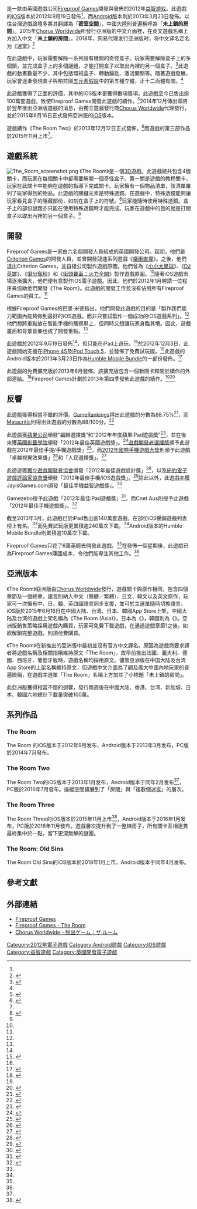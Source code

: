 {{noteTA
| G1=Games
}}
{{Infobox VG
| title = 谜室
| english = The Room
| image = File:The room 2012 vg cover.png
| caption =
| developer = [[Fireproof_Games|Fireproof Games]]
| publisher = Fireproof Games
| engine =
| distributor =
| modes = [[單人遊戲|單人]]
| platforms = [[iOS|iOS]]、[[Android|Android]]
| released = '''iOS'''{{Vgrelease|WW|2012年9月19日<ref name="ign" />|亚洲|2015年6月16日}}'''Android'''{{Vgrelease|WW|2013年3月23日<ref name="guardian sales" />}}
| genre = [[益智游戏|益智]]
}}

{{Vgname|谜室|en=The Room}}是一款由英國遊戲公司[[Fireproof_Games|Fireproof Games]]開發與發佈的2012年[[益智游戏|益智游戏]]。此遊戲的[[iOS|iOS]]版本於2012年9月19日發佈<ref name="ign" />，而[[Android|Android]]版本則於2013年3月23日發佈。以往台灣遊戲論壇多將其翻譯為「'''密室空間'''」，中國大陸則普遍稱呼為「'''未上鎖的房間'''」。2015年[[Chorus_Worldwide|Chorus Worldwide]]所發行亞洲版的中文介面裡，在英文遊戲名稱上方加入中文「'''未上鎖的房間'''」。2018年，网易代理发行亚洲版时，将中文译名定名为《迷室》<ref>{{cite web |url=https://room.163.com/news/official/20171215/27234_729887.html |title=The Room官方中文版定名：迷室，网易代理新作 |publisher=网易游戏 |date=2017-12-15 |accessdate=2017-12-15 |archive-date=2019-02-16 |archive-url=https://web.archive.org/web/20190216025943/https://room.163.com/news/official/20171215/27234_729887.html |dead-url=yes }}</ref>

在此遊戲中，玩家需要解除一系列設有機關的奇怪盒子。玩家需要解除盒子上的多個鎖，並完成盒子上的多個謎題，才能打開盒子以取出內裡的另一個盒子。<ref name="ign">{{Cite web |url=http://www.ign.com/games/the-room/ipad-143415 |title=The Room - iPad - IGN |accessdate=2013-09-23 |archive-date=2013-09-23 |archive-url=https://web.archive.org/web/20130923104904/http://www.ign.com/games/the-room/ipad-143415 |dead-url=no }}</ref>此遊戲的動畫數量不少，其中包括環視盒子、轉動鑰匙、激活開關等。隨著遊戲發展，玩家會逐漸發現盒子與柏拉圖[[元素#四元素與五元素|五元素假設]]中的第五種立體，正十二面體有關。<ref name="official Fireproof" />

此遊戲獲得了正面的評價，其中的iOS版本更獲得數項獎項。此遊戲至今已售出逾100萬套遊戲，致使Fireproof Games開發此遊戲的續作。<ref name="sequel">{{Cite web |url=http://www.modojo.com/news/the_room_2_officially_confirmed |title=The Room 2 Officially Confirmed - Modojo.com |accessdate=2013-09-23 |archive-date=2013-09-27 |archive-url=https://web.archive.org/web/20130927190500/http://www.modojo.com/news/the_room_2_officially_confirmed |dead-url=no }}</ref>2014年12月傳出即將於翌年推出亞洲版遊戲的消息，由獨立遊戲發行商[[Chorus_Worldwide|Chorus Worldwide]]代理發行，並於2015年6月16日正式發佈亞洲版的[[iOS|iOS]]版本。

遊戲續作《The Room Two》於2013年12月12日正式發佈。<ref name="#1">{{cite web | url = https://www.gameinformer.com/b/news/archive/2013/11/19/the-sequel-to-fireproof-games-the-room-arrives-next-month-on-ipad.aspx | title = The Sequel To Fireproof Games’ The Room Arrives In December | work = [[Game_Informer|Game Informer]] | first = Mike | last = Futter | date = 19 November 2013 | accessdate = 19 November 2013 | archive-date = 2013-12-24 | archive-url = https://web.archive.org/web/20131224163548/https://www.gameinformer.com/b/news/archive/2013/11/19/the-sequel-to-fireproof-games-the-room-arrives-next-month-on-ipad.aspx | dead-url = no }}</ref>而遊戲的第三部作品於2015年11月上市<ref name="the-room-3" />。

==遊戲系統==
[[File:The_Room_screenshot.png|thumb]]
《The Room》是一個[[3D|3D]]遊戲。此遊戲總共包含4個關卡，而玩家在每個關卡中都需要解開一個奇怪盒子。第一關是遊戲的教程關卡，玩家在此關卡中能夠在遊戲的指導下完成關卡。玩家擁有一個物品清單，該清單羅列了玩家得到的物品。此遊戲的關鍵元素是特殊透鏡。在遊戲中，特殊透鏡能夠讓玩家看見盒子的隱藏部份，如刻在盒子上的符號。<ref name="official Fireproof">{{Cite web |url=http://fireproofgames.com/the-room |title=The Room - Fireproof Games |accessdate=2013-09-23 |archive-date=2013-09-22 |archive-url=https://web.archive.org/web/20130922011645/http://fireproofgames.com/the-room |dead-url=no }}</ref>玩家能隨時使用特殊透鏡。盒子上的部份謎題亦只能在使用特殊透鏡時才能完成。玩家在遊戲中的目的就是打開盒子以取出內裡的另一個盒子。<ref name="ign"/>

==開發==
Fireproof Games是一家由六名個開發人員組成的英國開發公司。起初，他們是[[Criterion_Games|Criterion Games]]的開發人員，並曾開發競速系列遊戲《[[橫衝直撞|橫衝直撞]]》。之後，他們退出Criterion Games，並自組公司製作遊戲原圖。他們曾為《[[小小大星球|小小大星球]]》、《[[DJ英雄|DJ英雄]]》、《[[爭分奪秒_(電子遊戲)|爭分奪秒]]》和《[[街頭賽車：火力全開|街頭賽車：火力全開]]》製作遊戲原圖。<ref name="guardian sales"/>隨著iOS遊戲市場逐漸擴大，他們便有意製作iOS電子遊戲。因此，他們於2012年1月聘請一位程序員協助他們開發《The Room》。此遊戲的開發工作並沒有佔用所有Fireproof Games的員工。<ref name="guardian sales"/>

根據Fireproof Games的巴里·米德指出，他們開發此遊戲的目的是「製作我們能力範圍內能夠做到最好的iOS遊戲，而非只嘗試製作一個成功的iOS遊戲系列」。<ref name="guardian sales"/>他們想將重點放在智能手機的觸摸屏上，但同時又想讓玩家身臨其境。因此，遊戲畫面和背景音樂也成了開發重點。<ref name="guardian sales"/>

此遊戲於2012年9月19日發佈<ref name="ign"/>，但只能在iPad上遊玩。<ref name="guardian sales">{{Cite web | url = http://www.guardian.co.uk/technology/appsblog/2013/jan/23/the-room-iphone-ipad-1m-sales | title = Apple award sends iPad game The Room soaring past 1m sales | publisher = [[The_Guardian_(UK)|The Guardian]] | date = 23 January 2013 | accessdate = 5 April 2012 | first = Stuart | last = Dredge | archive-date = 2013-06-28 | archive-url = https://web.archive.org/web/20130628043503/http://www.guardian.co.uk/technology/appsblog/2013/jan/23/the-room-iphone-ipad-1m-sales | dead-url = no }}</ref>於2012年12月3日，此遊戲開始支援在[[iPhone_4S|iPhone 4S]]及[[iPod_Touch|iPod Touch 5]]，並發佈了免費試玩版。<ref name="guardian sales"/>此遊戲的Android版本於2013年3月23日作為[[Humble_Bundle|Humble Mobile Bundle]]的一部份發佈。<ref>{{cite web | url = http://www.cnet.com.au/the-room-debuts-on-android-with-humble-bundle-339343794.htm | title = The Room debuts on Android with Humble Bundle | first = Michelle | last = Star | date = 27 March 2013 | accessdate = 5 April 2013 | publisher = [[CNET|CNET]] | archive-date = 2013-09-27 | archive-url = https://web.archive.org/web/20130927160811/http://www.cnet.com.au/the-room-debuts-on-android-with-humble-bundle-339343794.htm | dead-url = no }}</ref>

此遊戲的免費擴充版於2013年8月發佈。該擴充版包含一個新關卡和關於續作的外部連結。<ref>{{cite news|url=http://toucharcade.com/2013/08/16/the-room-receiving-an-epilogue-in-upcoming-free-update/|title='The Room' receiving an epilogue in upcoming free update|date=August 16, 2013|accessdate=September 11, 2013|author=Nicholson, Brad|publisher=toucharcade.com|archive-date=2013-09-27|archive-url=https://web.archive.org/web/20130927010956/http://toucharcade.com/2013/08/16/the-room-receiving-an-epilogue-in-upcoming-free-update/|dead-url=no}}</ref>Fireproof Games計劃於2013年第四季發佈此遊戲的續作。<ref name="sequel"/><ref>{{Cite web | url = http://www.pocketgamer.co.uk/r/iPad/The+Room/news.asp?c=48684 | title = Fireproof Games announces update and sequel to Apple's iPad GOTY The Room | first = James | last = Gilmour | date = 5 April 2013 | accessdate = 5 April 2013 | publisher = [[Pocket_Gamer|Pocket Gamer]] | archive-date = 2013-09-27 | archive-url = https://web.archive.org/web/20130927200731/http://www.pocketgamer.co.uk/r/iPad/The+Room/news.asp?c=48684 | dead-url = no }}</ref>

==反響==
此遊戲獲得相當不錯的評價。[[GameRankings|GameRankings]]得出此遊戲的分數為88.75%<ref>{{Cite web |url=http://www.gamerankings.com/iphone/684025-the-room/index.html |title=The Room - GameRankings |accessdate=2013-09-24 |archive-date=2013-09-27 |archive-url=https://web.archive.org/web/20130927160318/http://www.gamerankings.com/iphone/684025-the-room/index.html |dead-url=no }}</ref>，而[[Metacritic|Metacritic]]則得出此遊戲的分數為88/100分。<ref>{{Cite web |url=http://www.metacritic.com/game/ios/the-room |title=The Room - Metacritic |accessdate=2013-09-24 |archive-date=2014-03-16 |archive-url=https://web.archive.org/web/20140316222053/http://www.metacritic.com/game/ios/the-room |dead-url=no }}</ref>

此遊戲獲[[蘋果公司|蘋果公司]]頒發“編輯選擇獎”和“2012年年度蘋果iPad遊戲獎”<ref>{{Cite web |url=http://www.pocketgamer.co.uk/r/iPhone/Apple+news/news.asp?c=47266 |title=iPad Game of the Year 2012 |accessdate=2013-09-23 |archive-date=2013-09-27 |archive-url=https://web.archive.org/web/20130927202339/http://www.pocketgamer.co.uk/r/iPhone/Apple+news/news.asp?c=47266 |dead-url=no }}</ref>，並在後來獲[[英國影藝學院|英國影藝學院]]頒發「2012年最佳英國遊戲獎」。<ref>{{Cite web |url=http://awards.bafta.org/award/2013/games |title=Best British Game 2012 |access-date=2013-09-23 |archive-date=2016-04-13 |archive-url=https://web.archive.org/web/20160413154853/http://awards.bafta.org/award/2013/games |dead-url=no }}</ref>[[遊戲開發者選擇獎|遊戲開發者選擇獎]]頒予此遊戲在2012年最佳手提/手機遊戲獎」<ref>{{Cite web |url=http://www.gamechoiceawards.com/winners/index.html |title=Best Handheld/Mobile Game 2012 |accessdate=2013-09-23 |archive-date=2015-08-14 |archive-url=https://web.archive.org/web/20150814173527/http://gamechoiceawards.com/winners/index.html |dead-url=no }}</ref>，而[[2012年國際手機遊戲大獎|2012年國際手機遊戲大獎]]則頒予此遊戲「卓越視覺效果獎」<ref>{{Cite web |url=http://www.imgawards.com/EN/the-winners.php |title=Excellence in Visuals |access-date=2013-09-23 |archive-date=2014-04-29 |archive-url=https://web.archive.org/web/20140429122822/http://www.imgawards.com/EN/the-winners.php |dead-url=yes }}</ref>和「人民選擇獎」。<ref>{{Cite web |url=http://www.imgawards.com/EN/the-winners.php |title=People's Choice |access-date=2013-09-23 |archive-date=2014-04-29 |archive-url=https://web.archive.org/web/20140429122822/http://www.imgawards.com/EN/the-winners.php |dead-url=yes }}</ref>

此遊遊獲[[獨立遊戲開發者協會|獨立遊戲開發者協會]]頒發「2012年最佳遊戲設計獎」<ref>{{Cite web |url=http://awards.tiga.org/awards_categories.php |title=Best Game Design 2012 |access-date=2013-09-23 |archive-date=2013-03-19 |archive-url=https://web.archive.org/web/20130319233109/http://awards.tiga.org/awards_categories.php |dead-url=yes }}</ref>，以及[[紐約電子遊戲評論家協會獎|紐約電子遊戲評論家協會獎]]頒發「2012年最佳手機/iOS遊戲獎」。<ref>{{Cite web |url=http://nygamecritics.com/2013/02/06/winners-new-york-videogame-critics-circle-awards/ |title=The A Train Awards for Best Mobile Game |accessdate=2013-09-23 |archive-date=2014-03-03 |archive-url=https://web.archive.org/web/20140303201523/http://nygamecritics.com/2013/02/06/winners-new-york-videogame-critics-circle-awards/ |dead-url=no }}</ref>除此以外，此遊戲亦獲JayisGames.com頒發「最佳手機益智遊戲獎」。<ref>{{Cite web |url=http://jayisgames.com/best-of/2012/mobile/puzzle-results/ |title=Best Puzzle Game 2012 |accessdate=2013-09-23 |archive-date=2013-09-27 |archive-url=https://web.archive.org/web/20130927083103/http://jayisgames.com/best-of/2012/mobile/puzzle-results/ |dead-url=no }}</ref>

Gamezebo授予此遊戲「2012年最佳iPad遊戲獎」<ref>{{Cite web |url=http://www.gamezebo.com/news/2012/12/17/best-ipad-games-2012 |title=Best iPad Game of 2012 |accessdate=2013-09-23 |archive-date=2013-09-27 |archive-url=https://web.archive.org/web/20130927081152/http://www.gamezebo.com/news/2012/12/17/best-ipad-games-2012 |dead-url=no }}</ref>，而Cnet Aus則授予此遊戲「2012年最佳手機遊戲獎」。<ref>{{Cite web |url=http://www.cnet.com.au/the-best-mobile-games-of-2012-339343096.htm |title=Best Mobile game of 2012 |accessdate=2013-09-23 |archive-date=2013-09-27 |archive-url=https://web.archive.org/web/20130927160816/http://www.cnet.com.au/the-best-mobile-games-of-2012-339343096.htm |dead-url=no }}</ref>

截至2013年3月，此遊戲已於iPad售出逾140萬套遊戲，在部份iOS暢銷遊戲列表榜上有名。<ref name="guardian sales"/>而免費試玩版更累積逾240萬次下載。<ref name="guardian sales"/>Android版本的Humble Mobile Bundle則累積逾10萬次下載。

Fireproof Games只花了6萬英鎊去開發此遊戲。<ref name="guardian sales"/>在發佈一個星期後，此遊戲已為Fireproof Games賺回成本，令他們能專注其他工作。<ref name="guardian sales"/>

==亞洲版本==
《The Room》亞洲版由[[Chorus_Worldwide|Chorus Worldwide]]發行，遊戲關卡與原作相同，包含四個章節及一個終章，語言則納入中文（簡體／繁體）、日文、韓文以及英文原作，玩家可一次擁有中、日、韓、英四國語言同步支援，並可於主選單隨時切換語言。iOS版於2015年6月16日在中國大陆、台湾、日本、韓國App Store上架，中國大陆及台湾的遊戲上架名稱為《The Room (Asia)》，日本為《{{lang|ja|脱出ゲーム The Room}}》，韓國則為《{{lang|ko|더 룸 (The Room)}}》。亞洲版銷售策略採用遊戲內購買，玩家可免費下載遊戲，在通過遊戲章節1之後，如欲解鎖完整遊戲，則須付費購買。

《The Room》在新推出的亞洲版中最初並沒有官方中文譯名。原因為遊戲商要求譯者將遊戲名稱及相關指稱維持原文「The Room」，故早前推出法國、義大利、德國、西班牙、葡萄牙版時，遊戲名稱均採用原文。儘管亞洲版在中国大陆及台湾App Store的上架名稱維持原文，但遊戲中文介面為了顧及廣大中國內地玩家的普遍統稱，在遊戲主選單「The Room」名稱上方加註了小標題「未上鎖的房間」。

此亞洲版獲得相當不錯的迴響，發行兩週後在中國大陆、香港、台湾、新加坡、日本、韓國六地總計下載量突破100萬。

== 系列作品 ==

=== The Room ===
The Room 的iOS版本于2012年9月发布，Android版本于2013年3月发布，PC版於2014年7月發布。

=== The Room Two ===
The Room Two的iOS版本于2013年1月发布，Android版本于同年2月发布<ref name="#1"/>，PC版於2016年7月發布。操縱空間擴展到了「房間」與「複數個迷盒」的層次。

=== The Room Three ===
The Room Three的iOS版本於2015年11月上市<ref name="the-room-3">{{Cite web | url = http://kotaku.com/nine-minutes-of-the-room-3-an-excellent-new-puzzle-gam-1740784010 | title = Nine Minutes Of The Room 3, An Excellent New Puzzle Game That's Best Unspoiled | work = [[Kotaku|Kotaku]] | date = 5 November 2015 | accessdate = 5 November 2015 | first = Stephan | last = Totilo | archive-date = 2016-03-22 | archive-url = https://web.archive.org/web/20160322102044/http://kotaku.com/nine-minutes-of-the-room-3-an-excellent-new-puzzle-gam-1740784010 | dead-url = no }}</ref>，Android版本于2016年1月发布，PC版於2018年11月發布。遊戲層次提升到了一整棟房子，所有關卡互相連貫最終集中於一點，留下更深無解的謎團。

=== The Room: Old Sins ===
The Room Old Sins的iOS版本於2018年1月上市，Android版本于同年4月发布。

==參考文獻==
{{Reflist|2}}

==外部連結==
* [http://fireproofgames.com/ Fireproof Games]{{Wayback|url=http://fireproofgames.com/ |date=20130922154738 }}
* [http://fireproofgames.com/the-room Fireproof Games - The Room]{{Wayback|url=http://fireproofgames.com/the-room |date=20130922011645 }}
* [http://chorusworldwide.com/products/theroom_jp/ Chorus Worldwide - 脱出ゲーム：ザ∙ルーム]

[[Category:2012年電子遊戲|Category:2012年電子遊戲]]
[[Category:Android遊戲|Category:Android遊戲]]
[[Category:IOS遊戲|Category:IOS遊戲]]
[[Category:益智遊戲|Category:益智遊戲]]
[[Category:英國開發電子遊戲|Category:英國開發電子遊戲]]